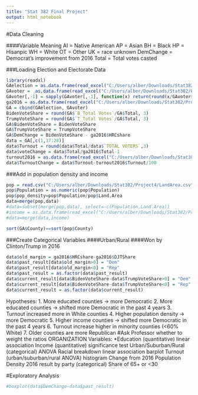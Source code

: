 ```yaml
---
title: "Stat 382 Final Project"
output: html_notebook
---
```

#Data Cleaning

####Variable Meaning
AI = Native American
AP = Asian
BH = Black
HP = Hisanpic
WH = White
OT = Other
UK = race unknown
DemChange = Democrat's improvement from 2016
Total = Total votes casted

###Loading Election and Electorate Data
```r
library(readxl)
GAelection = as.data.frame(read_excel("C:/Users/alber/Downloads/Stat382/Project4/Georgia.xlsx"))[-160,]
GAvoter =  as.data.frame(read_excel("C:/Users/alber/Downloads/Stat382/Project4/Active_Voters_by_Race_Gender_as_of_November_1_2020.xlsx"))[-160,c(-1:-23)]
GAvoter[,-1] = sapply(GAvoter[,-1], function(x) return(round(x/GAvoter$`TOTAL VOTERS`,4)))
ga2016 = as.data.frame(read_excel("C:/Users/alber/Downloads/Stat382/Project4/GA2016.xlsx"))
GA = cbind(GAelection, GAvoter)
BidenVoteShare = round(GA$`B_Total Votes`/GA$Total, 3)
TrumpVoteShare = round(GA$`T_Total Votes`/GA$Total, 3)
GA$BidenVoteShare = BidenVoteShare
GA$TrumpVoteShare = TrumpVoteShare
GA$DemChange = BidenVoteShare - ga2016$HRCshare
data = GA[,c(1,17:28)]
data$Turnout = round(data$Total/data$`TOTAL VOTERS`,3)
data$voteChange = data$Total/ga2016$Total-1
turnout2016 = as.data.frame(read_excel("C:/Users/alber/Downloads/Stat382/Project4/gaTurnout2016.xlsx"))
data$TurnoutChange = data$Turnout-turnout2016$Turnout/100
```
###Add in population density and income
```r
pop = read.csv("C:/Users/alber/Downloads/Stat382/Project4/LandArea.csv")[,c(2:4)]
pop$Population = as.numeric(pop$Population)
pop$pop_density=pop$Population/pop$Land.Area
data=merge(pop,data)
#data=subset(merge(pop,data), select=-c(Population,Land.Area))
#income = as.data.frame(read_excel("C:/Users/alber/Downloads/Stat382/Project4/incomeED.xlsx"))[,c(-2,-4,-5,-6)]
#data=merge(data,income)
```

```r
sort(GA$County)==sort(pop$County)
```


###Create Categorical Variables 
####Urban/Rural
####Won by Clinton/Trump in 2016
```r
data$old_margin = ga2016$HRCshare-ga2016$DJTShare
data$past_result[data$old_margin>0] = "Dem"
data$past_result[data$old_margin<0] = "Rep"
data$past_result = as.factor(data$past_result)
data$current_result[data$BidenVoteShare-data$TrumpVoteShare>0] = "Dem"
data$current_result[data$BidenVoteShare-data$TrumpVoteShare<0] = "Rep"
data$current_result = as.factor(data$current_result)
```
Hypotheses:
1. More educated counties -> more Democratic
2. More educated counties -> shifted more Democratic in the past 4 years
3. Turnout increased more in White counties
4. Higher population density -> more Democratic
5. Higher income counties -> shifted more Democratic in the past 4 years
6. Turnout increase higher in minority counties (<60% White)
7. Older counties are more Republican
#Ask Professor whether to weight the ratios
ORGANIZATION
Variables:
*Education (quantitative) linear association
Income (quantitative) significance test
Urban/Suburban/Rural (categorical) ANOVA
Racial breakdown linear association barplot
Turnout (urban/suburban/rural ANOVA) histogram
Change from 2016 
Population Density 
2016 result by party (categorical)
Share of 65+ or <30

#Exploratory Analysis
```r
#boxplot(data$DemChange~data$past_result)

```

